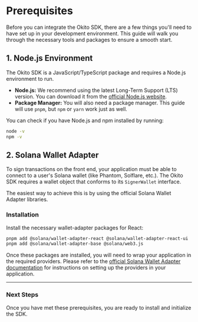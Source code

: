 

# Prerequisites

Before you can integrate the Okito SDK, there are a few things you'll need to have set up in your development environment. This guide will walk you through the necessary tools and packages to ensure a smooth start.

## 1. Node.js Environment

The Okito SDK is a JavaScript/TypeScript package and requires a Node.js environment to run.

- **Node.js:** We recommend using the latest Long-Term Support (LTS) version. You can download it from the [official Node.js website](https://nodejs.org/).
- **Package Manager:** You will also need a package manager. This guide will use `pnpm`, but `npm` or `yarn` work just as well.

You can check if you have Node.js and npm installed by running:

```sh 
node -v
npm -v
```


## 2. Solana Wallet Adapter

To sign transactions on the front end, your application must be able to connect to a user's Solana wallet (like Phantom, Solflare, etc.). The Okito SDK requires a wallet object that conforms to its `SignerWallet` interface.

The easiest way to achieve this is by using the official Solana Wallet Adapter libraries.

### Installation

Install the necessary wallet-adapter packages for React:

```sh filename="terminal"
pnpm add @solana/wallet-adapter-react @solana/wallet-adapter-react-ui 
pnpm add @solana/wallet-adapter-base @solana/web3.js
```


Once these packages are installed, you will need to wrap your application in the required providers. Please refer to the [official Solana Wallet Adapter documentation](https://github.com/solana-labs/wallet-adapter) for instructions on setting up the providers in your application.

---

### Next Steps  
Once you have met these prerequisites, you are ready to install and initialize the SDK.

